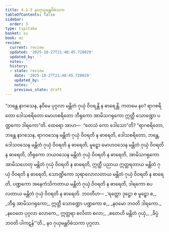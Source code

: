 ```yaml
---
title: 4.1.3 နဝဂုယှမန္တဝိဓံသက
tableOfContents: false
sidebar:
  order: 3
type: tipitaka
basket: su
book: mi
review:
  current: review
  updated: '2025-10-27T21:48:45.728029'
  updated_by: ''
  notes: ''
  history:
  - state: review
    date: '2025-10-27T21:48:45.728029'
    updated_by: ''
    notes: ''
    previous_state: draft
---
```



<ReviewStatus review={frontmatter.review} showDetails={true} />

<HypothesisAnnotation frontmatter={frontmatter} />

<DynamicBreadcrumb />

<Division number="116" book="mi" e="ch" v="28">

<Paragraph number="535" book="mi">
“ဘန္တေ နာဂသေန, နဝိမေ ပုဂ္ဂလာ မန္တိတံ ဂုယှံ ဝိဝရန္တိ န ဓာရေန္တိ. ကတမေ နဝ? ရာဂစရိတော ဒေါသစရိတော မောဟစရိတော ဘီရုကော အာမိသဂရုကော ဣတ္ထီ သောဏ္ဍော ပဏ္ဍကော ဒါရကော”တိ.
</Paragraph>

<Paragraph number="536" book="mi">
ထေရော အာဟ—  “တေသံ ကော ဒေါသော”တိ? “ရာဂစရိတော, ဘန္တေ နာဂသေန, ရာဂဝသေန မန္တိတံ ဂုယှံ ဝိဝရတိ န ဓာရေတိ, ဒေါသစရိတော, ဘန္တေ, ဒေါသဝသေန မန္တိတံ ဂုယှံ ဝိဝရတိ န ဓာရေတိ, မူဠှော မောဟဝသေန မန္တိတံ ဂုယှံ ဝိဝရတိ န ဓာရေတိ, ဘီရုကော ဘယဝသေန မန္တိတံ ဂုယှံ ဝိဝရတိ န ဓာရေတိ, အာမိသဂရုကော အာမိသဟေတု မန္တိတံ ဂုယှံ ဝိဝရတိ န ဓာရေတိ, ဣတ္ထီ ပညာယ ဣတ္တရတာယ မန္တိတံ ဂုယှံ ဝိဝရတိ န ဓာရေတိ, သောဏ္ဍိကော သုရာလောလတာယ မန္တိတံ ဂုယှံ ဝိဝရတိ န ဓာရေတိ, ပဏ္ဍကော အနေကံသိကတာယ မန္တိတံ ဂုယှံ ဝိဝရတိ န ဓာရေတိ, ဒါရကော စပလတာယ မန္တိတံ ဂုယှံ ဝိဝရတိ န ဓာရေတိ. ဘဝတီဟ—
</Paragraph>

<Paragraph number="537" type="verses" book="mi">
_‘ရတ္တော ဒုဋ္ဌော စ မူဠှော စ,_  
_ဘီရု အာမိသဂရုကော;_  
ဣတ္ထီ သောဏ္ဍော ပဏ္ဍကော စ,_  
_နဝမော ဘဝတိ ဒါရကော._  

</Paragraph>

<Paragraph number="538" type="verses" book="mi">
_နဝေတေ ပုဂ္ဂလာ လောကေ,_  
ဣတ္တရာ စလိတာ စလာ;_  
_ဧတေဟိ မန္တိတံ ဂုယှံ,_  
_ခိပ္ပံ ဘဝတိ ပါကဋန်’”တိ._  


</Paragraph>
</Division>

<Paragraph number="539" type="center" book="mi">
နဝ ဂုယှမန္တဝိဓံသကာ ပုဂ္ဂလာ.
</Paragraph>